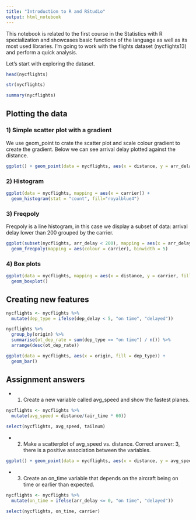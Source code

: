 ```yaml
---
title: "Introduction to R and RStudio"
output: html_notebook
---
```


This notebook is related to the first course in the Statistics with R specialization and showcases basic functions of the language as well as its most used libraries. I'm going to work with the flights dataset (nycflights13) and perform a quick analysis.

Let's start with exploring the dataset.

```r
head(nycflights)
```

```r
str(nycflights)
```
```r
summary(nycflights)
```
##  Plotting the data

### 1) Simple scatter plot with a gradient
We use geom_point to crate the scatter plot and scale colour gradient to create the gradient. Below we can see arrival delay plotted against the distance.
```r
ggplot() + geom_point(data = nycflights, aes(x = distance, y = arr_delay, colour = arr_delay)) + scale_colour_gradient(low="#A9C8F3", high="purple2")
```
### 2) Histogram

```r
ggplot(data = nycflights, mapping = aes(x = carrier)) +
  geom_histogram(stat = "count", fill="royalblue4")
```

### 3) Freqpoly
Freqpoly is a line histogram, in this case we display a subset of data: arrival delay lower than 200 grouped by the carrier.
```r
ggplot(subset(nycflights, arr_delay < 200), mapping = aes(x = arr_delay)) + 
  geom_freqpoly(mapping = aes(colour = carrier), binwidth = 5)
```
### 4) Box plots
```r
ggplot(data = nycflights, mapping = aes(x = distance, y = carrier, fill = carrier)) +
  geom_boxplot()
```

## Creating new features

```r
nycflights <- nycflights %>%
  mutate(dep_type = ifelse(dep_delay < 5, "on time", "delayed"))

nycflights %>%
  group_by(origin) %>%
  summarise(ot_dep_rate = sum(dep_type == "on time") / n()) %>%
  arrange(desc(ot_dep_rate))
```
```r
ggplot(data = nycflights, aes(x = origin, fill = dep_type)) +
  geom_bar()
```
## Assignment answers

- 1) Create a new variable called avg_speed and show the fastest planes.
```r
nycflights <- nycflights %>% 
  mutate(avg_speed = distance/(air_time * 60))

select(nycflights, avg_speed, tailnum)
```
  
- 2) Make a scatterplot of avg_speed vs. distance. Correct answer: 3, there is a positive association between the variables.

```r
ggplot() + geom_point(data = nycflights, aes(x = distance, y = avg_speed, colour = avg_speed)) + scale_colour_gradient(low="#A9C8F3", high="purple2")
```
- 3) Create an on_time variable that depends on the aircraft being on time or earlier than expected.

```r
nycflights <- nycflights %>%
  mutate(on_time = ifelse(arr_delay <= 0, "on time", "delayed"))

select(nycflights, on_time, carrier)
```